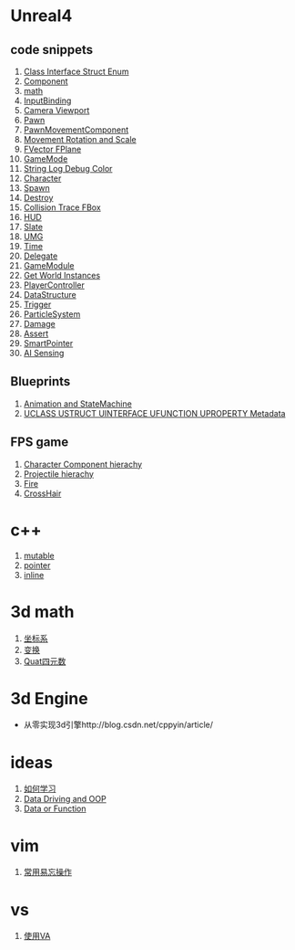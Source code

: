 
= Unreal4 =

== code snippets ==
# [[codeSnippets/Class Interface Struct Enum|Class Interface Struct Enum]]
# [[codeSnippets/Component|Component]]
# [[codeSnippets/math|math]]
# [[codeSnippets/InputBinding|InputBinding]]
# [[codeSnippets/Camera|Camera Viewport]]
# [[codeSnippets/Pawn|Pawn]]
# [[codeSnippets/PawnMovementComponent|PawnMovementComponent]]
# [[codeSnippets/Movement Rotation and Scale|Movement Rotation and Scale]]
# [[codeSnippets/FVector|FVector FPlane]]
# [[codeSnippets/GameMode|GameMode]]
# [[codeSnippets/String and Log|String Log Debug Color]]
# [[codeSnippets/Character|Character]]
# [[codeSnippets/Spawn|Spawn]]
# [[codeSnippets/Destroy|Destroy]]
# [[codeSnippets/Collision|Collision Trace FBox]]
# [[codeSnippets/HUD|HUD]]
# [[codeSnippets/Slate|Slate]]
# [[codeSnippets/UMG|UMG]]
# [[codeSnippets/Time|Time]]
# [[codeSnippets/Delegate|Delegate]]
# [[codeSnippets/GameModule|GameModule]]
# [[codeSnippets/Get World Instances|Get World Instances]]
# [[codeSnippets/PlayerController|PlayerController]]
# [[codeSnippets/DataStructure|DataStructure]]
# [[codeSnippets/Trigger|Trigger]]
# [[codeSnippets/ParticleSystem|ParticleSystem]]
# [[codeSnippets/Damage|Damage]]
# [[codeSnippets/Assert|Assert]]
# [[codeSnippets/SmartPointer|SmartPointer]]
# [[codeSnippets/AI|AI Sensing]]

== Blueprints ==
# [[Blueprints/Animation and StateMachine|Animation and StateMachine]]
# [[Blueprints/Interact with C++|UCLASS USTRUCT UINTERFACE UFUNCTION UPROPERTY Metadata]]

== FPS game ==
# [[FPSGame/Character Component hierachy|Character Component hierachy]]
# [[FPSGame/Projectile hierachy|Projectile hierachy]]
# [[FPSGame/Fire|Fire]]
# [[FPSGame/Crosshair|CrossHair]]

= c++ =
# [[c++/mutable|mutable]]
# [[c++/pointer|pointer]]
# [[C++/inline|inline]]

= 3d math =
# [[3dMath/coordinator|坐标系]]
# [[3dMath/Transform|变换]]
# [[3dMath/Quat|Quat四元数]]

= 3d Engine =
* 从零实现3d引擎http://blog.csdn.net/cppyin/article/

= ideas =
# [[ideas/how to learn|如何学习]]
# [[ideas/Data Driving and OOP|Data Driving and OOP]]
# [[ideas/Data or Function|Data or Function]]

= vim =
# [[vim/operations|常用易忘操作]]

= vs =
# [[vs/VA|使用VA]]
